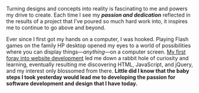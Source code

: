 Turning designs and concepts into reality is fascinating to me and powers my drive to create. Each time I see my
***passion and dedication*** reflected in the results of a project that I’ve poured so much hard work into, it inspires
me to continue to go above and beyond.

Ever since I first got my hands on a computer, I was hooked. Playing Flash games on the family HP desktop opened my
eyes to a world of possibilities where you can display things—*anything*—on a computer screen. [My first foray into
website development](https://cfjn.weebly.com) led me down a rabbit hole of curiosity and learning, eventually resulting
me discovering HTML, JavaScript, and jQuery, and my interest only blossomed from there. **Little did I know that the baby
steps I took yesterday would lead me to developing the passion for software development and design that I have today.**